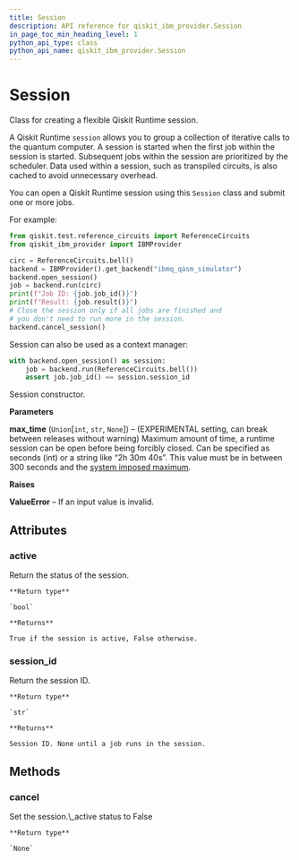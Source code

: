 ```yaml
---
title: Session
description: API reference for qiskit_ibm_provider.Session
in_page_toc_min_heading_level: 1
python_api_type: class
python_api_name: qiskit_ibm_provider.Session
---
```


# Session

<Class id="qiskit_ibm_provider.Session" isDedicatedPage={true} github="https://github.com/qiskit/qiskit-ibm-provider/tree/stable/0.8/qiskit_ibm_provider/session.py" signature="Session(max_time=None)">
  Class for creating a flexible Qiskit Runtime session.

  A Qiskit Runtime `session` allows you to group a collection of iterative calls to the quantum computer. A session is started when the first job within the session is started. Subsequent jobs within the session are prioritized by the scheduler. Data used within a session, such as transpiled circuits, is also cached to avoid unnecessary overhead.

  You can open a Qiskit Runtime session using this `Session` class and submit one or more jobs.

  For example:

  ```python
  from qiskit.test.reference_circuits import ReferenceCircuits
  from qiskit_ibm_provider import IBMProvider

  circ = ReferenceCircuits.bell()
  backend = IBMProvider().get_backend("ibmq_qasm_simulator")
  backend.open_session()
  job = backend.run(circ)
  print(f"Job ID: {job.job_id()}")
  print(f"Result: {job.result()}")
  # Close the session only if all jobs are finished and
  # you don't need to run more in the session.
  backend.cancel_session()
  ```

  Session can also be used as a context manager:

  ```python
  with backend.open_session() as session:
      job = backend.run(ReferenceCircuits.bell())
      assert job.job_id() == session.session_id
  ```

  Session constructor.

  **Parameters**

  **max\_time** (`Union`\[`int`, `str`, `None`]) – (EXPERIMENTAL setting, can break between releases without warning) Maximum amount of time, a runtime session can be open before being forcibly closed. Can be specified as seconds (int) or a string like “2h 30m 40s”. This value must be in between 300 seconds and the [system imposed maximum](https://qiskit.org/documentation/partners/qiskit_ibm_runtime/faqs/max_execution_time.html).

  **Raises**

  **ValueError** – If an input value is invalid.

  ## Attributes

  ### active

  <Attribute id="qiskit_ibm_provider.Session.active" name="active">
    Return the status of the session.

    **Return type**

    `bool`

    **Returns**

    True if the session is active, False otherwise.
  </Attribute>

  ### session\_id

  <Attribute id="qiskit_ibm_provider.Session.session_id" name="session_id">
    Return the session ID.

    **Return type**

    `str`

    **Returns**

    Session ID. None until a job runs in the session.
  </Attribute>

  ## Methods

  ### cancel

  <Function id="qiskit_ibm_provider.Session.cancel" name="cancel" signature="cancel()">
    Set the session.\_active status to False

    **Return type**

    `None`
  </Function>
</Class>

